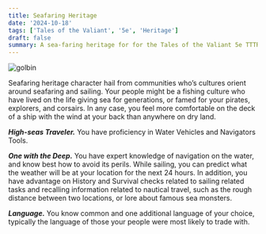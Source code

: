 ```yaml
---
title: Seafaring Heritage
date: '2024-10-18'
tags: ['Tales of the Valiant', '5e', 'Heritage']
draft: false
summary: A sea-faring heritage for for the Tales of the Valiant 5e TTTRPG.
---
```


<img title="golbin" src="/static/images/blog-images/fishermen-image.jpg" className="w-full" />

Seafaring heritage character hail from communities who’s cultures orient around seafaring and sailing.  Your people might be a fishing culture who have lived on the life giving sea for generations, or famed for your pirates, explorers, and corsairs.  In any case, you feel more comfortable on the deck of a ship with the wind at your back than anywhere on dry land.
  
***High-seas Traveler.***  You have proficiency in Water Vehicles and Navigators Tools.

***One with the Deep.***  You have expert knowledge of navigation on the water, and know best how to avoid its perils.  While sailing, you can predict what the weather will be at your location for the next 24 hours.  In addition, you have advantage on History and Survival checks related to sailing related tasks and recalling information related to nautical travel, such as the rough distance between two locations, or lore about famous sea monsters.

***Language.***  You know common and one additional language of your choice, typically the language of those your people were most likely to trade with.
